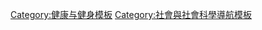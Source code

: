 {{Navbox
|name = Medical harm
|title = [[醫療錯誤]]
|listclass = hlist
|state = {{{state|autocollapse}}}
|group1 = 觀念
|list1  =
* [[醫源病]]
* [[醫療事故]]
** [[医疗事故罪]]
* [[醫療疏失]]
* [[病人安全]]
* {{tsl|en|Medical debt|醫療糾紛}}
* [[不必要的醫療照顧|無用醫療]]
* [[不良反应 (医学)|不良反应]]
* [[病人受虐]]
|group2 = 一般性討論關注
|list2  =
* [[药物不良反应]]
* {{tsl|en|Hospital-acquired pneumonia|醫院院內傳染性肺炎}}
* [[院內感染]]
* [[洗手]]
|group3 = 紀錄和事發歷史
|list3  =
* [[黑心藥品]]（{{tsl|en|List of medicine contamination incidents|醫藥污染事件列表|列表}}）
}}<noinclude>
{{collapsible option}}
[[Category:健康与健身模板]]
[[Category:社會與社會科學導航模板]]
</noinclude>